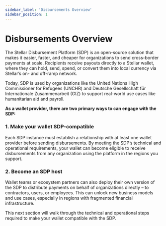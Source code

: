 ```yaml
---
sidebar_label: 'Disbursements Overview'
sidebar_position: 1
---
```


# Disbursements Overview

The Stellar Disbursement Platform (SDP) is an open-source solution that makes it easier, faster, and cheaper for organizations to send cross-border payments at scale. Recipients receive payouts directly to a Stellar wallet, where they can hold, send, spend, or convert them into local currency via Stellar’s on- and off-ramp network. 

Today, SDP is used by organizations like the United Nations High Commissioner for Refugees (UNCHR) and Deutsche Gesellschaft für Internationale Zusammenarbeit (GIZ) to support real-world use cases like humanitarian aid and payroll. 

**As a wallet provider, there are two primary ways to can engage with the SDP:**

### 1. Make your wallet SDP-compatible
 Each SDP instance must establish a relationship with at least one wallet provider before sending disbursements. By meeting the SDP’s technical and operational requirements, your wallet can become eligible to receive disbursements from any organization using the platform in the regions you support. 


### 2. Become an SDP host
 Wallet teams or ecosystem partners can also deploy their own version of the SDP to distribute payments on behalf of organizations directly – to contractors, users, or employees. This can unlock new business models and use cases, especially in regions with fragmented financial infrastructure.  

This next section will walk through the technical and operational steps required to make your wallet compatible with the SDP. 
